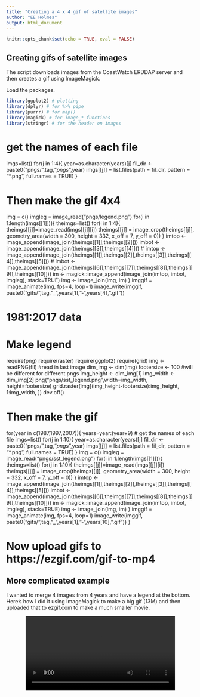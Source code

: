 ```yaml
---
title: "Creating a 4 x 4 gif of satellite images"
author: "EE Holmes"
output: html_document
---
```


```r
knitr::opts_chunk$set(echo = TRUE, eval = FALSE)
```

## Creating gifs of satellite images

The script downloads images from the CoastWatch ERDDAP server and then creates a gif using ImageMagick.

Load the packages.  
```r
library(ggplot2) # plotting
library(dplyr) # for %>% pipe
library(purrr) # for map()
library(magick) # for image_* functions
library(stringr) # for the header on images
```



# get the names of each file
imgs=list()
for(j in 1:4){
  year=as.character(years)[j]
  fil_dir <- paste0("pngs/",tag,"_pngs_",year)
  imgs[[j]] = list.files(path = fil_dir, pattern = "*.png", full.names = TRUE)
}

# Then make the gif 4x4
img = c()
imgleg = image_read("pngs/legend.png")
for(i in 1:length(imgs[[1]])){
  theimgs=list()
  for(j in 1:4){
    theimgs[[j]]=image_read(imgs[[j]][i])
    theimgs[[j]] = image_crop(theimgs[[j]], geometry_area(width = 300, height = 332, x_off = 7, y_off = 0))
  }
  imtop <- image_append(image_join(theimgs[[1]],theimgs[[2]]))
  imbot <- image_append(image_join(theimgs[[3]],theimgs[[4]]))
#  imtop <- image_append(image_join(theimgs[[1]],theimgs[[2]],theimgs[[3]],theimgs[[4]],theimgs[[5]]))
#  imbot <- image_append(image_join(theimgs[[6]],theimgs[[7]],theimgs[[8]],theimgs[[9]],theimgs[[10]]))
  im <- magick::image_append(image_join(imtop, imbot, imgleg), stack=TRUE)
  img <- image_join(img, im)
}
imggif = image_animate(img, fps=4, loop=1)
image_write(imggif, paste0("gifs/",tag,"_",years[1],"-",years[4],".gif"))

# 1981:2017 data
# Make legend
require(png)
require(raster)
require(ggplot2)
require(grid)
img <- readPNG(fil) #read in last image
dim_img <- dim(img)
footersize <- 100 #will be different for different pngs
img_height <- dim_img[1]
img_width <- dim_img[2]
png("pngs/sst_legend.png",width=img_width, height=footersize)
grid.raster(img[(img_height-footersize):img_height, 1:img_width, ])
dev.off()


# Then make the gif 
for(year in c(1987,1997,2007)){
  years=year:(year+9)
  # get the names of each file
  imgs=list()
  for(j in 1:10){
    year=as.character(years)[j]
    fil_dir <- paste0("pngs/",tag,"_pngs_",year)
    imgs[[j]] = list.files(path = fil_dir, pattern = "*.png", full.names = TRUE)
  }
img = c()
imgleg = image_read("pngs/sst_legend.png")
for(i in 1:length(imgs[[1]])){
  theimgs=list()
  for(j in 1:10){
    theimgs[[j]]=image_read(imgs[[j]][i])
    theimgs[[j]] = image_crop(theimgs[[j]], geometry_area(width = 300, height = 332, x_off = 7, y_off = 0))
  }
  imtop <- image_append(image_join(theimgs[[1]],theimgs[[2]],theimgs[[3]],theimgs[[4]],theimgs[[5]]))
  imbot <- image_append(image_join(theimgs[[6]],theimgs[[7]],theimgs[[8]],theimgs[[9]],theimgs[[10]]))
  im <- magick::image_append(image_join(imtop, imbot, imgleg), stack=TRUE)
  img <- image_join(img, im)
}
imggif = image_animate(img, fps=4, loop=1)
image_write(imggif, paste0("gifs/",tag,"_",years[1],"-",years[10],".gif"))
}

# Now upload gifs to https://ezgif.com/gif-to-mp4

## More complicated example

I wanted to merge 4 images from 4 years and have a legend at the bottom.  Here's how I did it using ImageMagick to make a big gif (13M) and then uploaded that to ezgif.com to make a much smaller movie.

<div style="text-align:center" markdown="1">

<video width="400" controls>
  <source src="Kochin_SST_2014-17_4x4.mp4" type="video/mp4">
  Your browser does not support HTML5 video.
</video>

## The code

Here is the code I used
```r
# get the names of each file
imgs=list()
for(j in 1:4){
  year=as.character(2014:2017)[j]
  fil_dir <- paste0("india_sst_pngs_",year)
  imgs[[j]] = list.files(path = fil_dir, pattern = "*.png", full.names = T)
}

# Then make the gif
img = c()
imgleg = image_read("legend.png")
  for(i in 1:length(imgs[[1]])){
    theimgs=list()
    for(j in 1:4){
      theimgs[[j]]=image_read(imgs[[j]][i])
      theimgs[[j]] = image_crop(theimgs[[j]], geometry_area(width = 230, height = 332, x_off = 28, y_off = 0))
    }
    imtop <- image_append(image_join(theimgs[[1]],theimgs[[2]]))
    imbot <- image_append(image_join(theimgs[[3]],theimgs[[4]]))
    im <- magick::image_append(image_join(imtop, imbot, imgleg), stack=TRUE)
    img <- image_join(img, im)
  }
imggif = image_animate(img, fps=4, loop=1)
image_write(imggif, "Kochin_SST_2014-17_4x4.gif")
```

I could also do the same with animation

```r
# you can use animation package but the default settings give a low quality movie
library(animation)
library(magick)
imgleg = image_read("legend.png")
saveVideo({
  for(i in 1:length(img14)){
    theimgs=list()
    for(j in 1:4){
      theimgs[[j]]=image_read(imgs[[j]][i])
      theimgs[[j]] = image_crop(theimgs[[j]], geometry_area(width = 230, height = 332, x_off = 28, y_off = 0))
    }
    imtop <- image_append(image_join(theimgs[[1]],theimgs[[2]]))
    imbot <- image_append(image_join(theimgs[[3]],theimgs[[4]]))
    im <- magick::image_append(image_join(imtop, imbot, imgleg), stack=TRUE)
    plot(as.raster(im))
  }
  },
video.name="Kochin_SST_2014-17.mp4"
)
```

